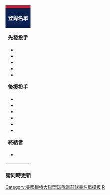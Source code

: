 {| class="toccolours" style="font-size: 95%;"
|-
! colspan="10" style="background-color: #c41e3a; color: #FFFFFF; text-align: center;" | {{Tnavbar-header|'''聖路易紅雀登錄名單'''|St. Louis Cardinals roster|plain=1|fontcolor=#FFFFFF}}
|-
| colspan="4" style="background-color: #0a2252; color: #FFFFFF; text-align: center;" | '''登錄名單'''
| colspan="2" style="background-color: #0a2252; color: #FFFFFF; text-align: center;" | '''40人名單'''
| colspan="1" style="background-color: #0a2252; color: #FFFFFF; text-align: center;" | '''教練/其他'''
|-
| valign="top" | '''先發投手'''
* {{MLBplayer|18|{{link-en|卡洛斯˙馬丁尼茲|Carlos Martínez (pitcher, born 1991)}}}}
* {{MLBplayer|53|{{link-en|約翰·甘特|John Gant}}}}
* {{MLBplayer|50|[[亞當·溫賴特]]}}
* {{MLBplayer|22|[[傑克·弗萊赫提]]}}
* {{MLBplayer|33|[[金廣鉉]]}}

'''後援投手'''
* {{MLBplayer|36|{{link-en|喬凡尼˙加列戈斯|Giovanny Gallegos}}}}
* {{MLBplayer|56|{{link-en|萊恩˙海斯利|Ryan Helsley}}}}
* {{MLBplayer|21|[[安德魯·米勒_(棒球員)]]}}
* {{MLBplayer|92|{{link-en|赫內西斯˙卡布雷拉|Genesis Cabrera}}}}
* {{MLBplayer|44|{{link-en|胡尼奧爾˙費南德茲|Junior Fernandez}}}}
* {{MLBplayer|32|{{link-en|丹尼爾·彭塞德隆|Daniel Ponce de Leon}}}}


'''終結者'''
* {{MLBplayer|26|{{link-en|艾力克斯˙雷耶斯|Alex Reyes}}}}

| width="25px" | 
| valign="top" | '''捕手'''
* {{MLBplayer|7|{{link-en|安德魯˙金茲勒|Andrew Knizner}}}}
* {{MLBplayer|&nbsp;4|[[雅迪尔·莫里纳]]}}

'''內野手'''
* {{MLBplayer|28|[[諾蘭·阿里納多]]}}
* {{MLBplayer|13|[[麥特·卡本特 (棒球選手)|麥特·卡本特]]}}
* {{MLBplayer|46|[[保羅·高施密特]]}}
* {{MLBplayer|11|{{link-en|保羅˙德容|Paul DeJong}}}}
* {{MLBplayer|19|[[湯米·艾德曼]]}}
* {{MLBplayer|34|{{link-en|約翰˙諾高斯基|John Nogowski}}}}
* {{MLBplayer|63|{{link-en|艾德蒙多·索沙|Edmundo Sosa}}}}

'''外野手'''
* {{MLBplayer|3|{{link-en|狄倫˙卡爾森|Dylan Carlson}}}}
* {{MLBplayer|19|[[哈里森·貝德]]}}
* {{MLBplayer|27|{{link-en|泰勒˙歐尼爾|Tyler O'Neil}}}}
* {{MLBplayer|35|{{link-en|蘭恩˙托馬斯|Lane Thomas}}}}

| width="25px" | 
| valign="top" | '''投手'''
* {{MLBplayer|67|{{link-en|麥可˙布雷茲克|Michael Blazek}}}}
* {{MLBplayer|65|{{link-en|奇斯˙巴特勒|Keith Butler (baseball)}}}}
* {{MLBplayer|67|{{link-en|艾瑞克˙佛那塔羅|Eric Fornataro}}}}
* {{MLBplayer|71|{{link-en|山姆˙佛里曼|Sam Freeman (baseball)}}}}
* {{MLBplayer|64|†{{link-en|約翰˙加斯特|John Gast (baseball)}}}}
* {{MLBplayer|70|{{link-en|泰勒˙萊恩斯|Tyler Lyons}}}}
* {{MLBplayer|66|{{link-en|維克托˙馬提|Víctor Marté}}}}
* {{MLBplayer|68|{{link-en|荷黑˙朗登|Jorge Rondon}}}}
* {{MLBplayer|34|{{link-en|馬克˙澤普欽斯基|Marc Rzepczynski}}}}

'''外野手'''
* {{MLBplayer|56|{{link-en|艾卓恩˙錢伯斯|Adron Chambers}}}}
* {{MLBplayer|55|{{link-en|傑曼˙柯提斯|Jermaine Curtis}}}}
| width="25px" | 
| valign="top" | '''主教練'''
* {{MLBplayer|—|[[奧利弗·馬爾默]]}}

'''教練'''
* {{MLBplayer|--|{{link-en|馬克·迪約翰|Mark DeJohn}}}} <small>（現場協調員）</small>
* {{MLBplayer|72|{{link-en|布萊恩·埃弗斯格德|Blaise Ilsley}}}} <small>（牛棚）</small>
* {{MLBplayer|--|{{link-en|vacant}}}} <small>（打擊）</small>
* {{MLBplayer|31|{{link-en|邁克·麥達克斯|Mike Maddux}}}} <small>（投手）</small>
* {{MLBplayer|37|{{link-en|奧利佛·馬爾莫爾|Oliver Marmol}}}} <small>（一壘）</small>
* {{MLBplayer|51|{{link-en|威利·麥吉|Willie McGee}}}} <small>（教練）</small>
* {{MLBplayer|--|{{link-en|vacant}}}} <small>（助理打擊）</small>
* {{MLBplayer|--|{{link-en|vacant}}}} <small>（助理打擊）</small>
* {{MLBplayer|11|{{link-en|荷西˙歐昆多|José Oquendo}}}} <small>（三壘）</small>
* {{MLBplayer|94|{{link-en|傑米˙波格|Jamie Pogue}}}} <small>（牛棚捕手）</small>
* {{MLBplayer|--|{{link-en|vacant}}}} <small>（板凳）</small>
* {{MLBplayer|76|{{link-en|克來柱杰˙特倫|Kleininger Teran}}}} <small>（牛棚捕手）</small>



<small>† 15天傷兵名單<br />
<span class="plainlinks">[http://stlouis.cardinals.mlb.com/team/roster_40man.jsp?c_id=stl 登錄名單]</span> 20121年6月8日更新<br />
<span class="plainlinks">[http://stlouis.cardinals.mlb.com/team/transactions.jsp?c_id=stl 變更]</span> • <span class="plainlinks">[http://stlouis.cardinals.mlb.com/team/depth_chart/index.jsp?c_id=stl 守備位置圖]</span></small>
|}<noinclude>
===請同時更新===
{{tl|聖路易紅雀隊當前登錄名單}}

[[Category:美國職棒大聯盟球隊當前球員名單模板]]
[[Category:聖路易紅雀|R]]
</noinclude>